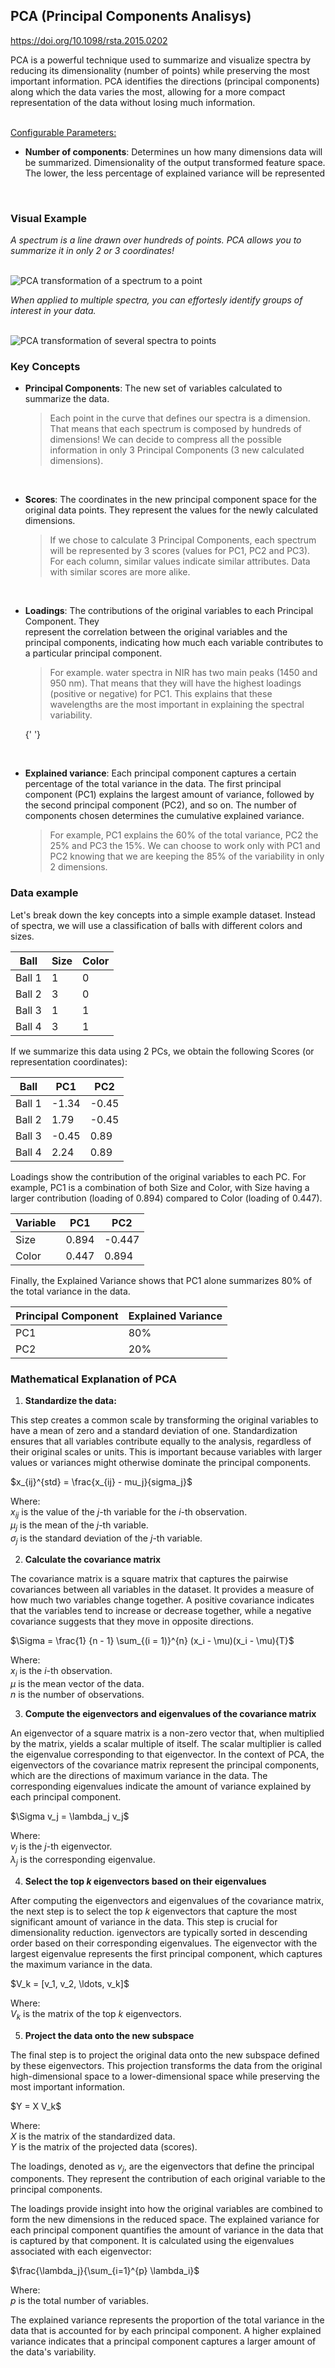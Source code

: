 
## PCA (Principal Components Analisys)

https://doi.org/10.1098/rsta.2015.0202

PCA is a powerful technique used to summarize and visualize spectra by reducing its dimensionality (number of points) while
preserving the most important information. PCA identifies the directions (principal components) along which the data varies
the most, allowing for a more compact representation of the data without losing much information.

<br />
<u>Configurable Parameters:</u>

- **Number of components**: Determines un how many dimensions data will be summarized. Dimensionality of the output
  transformed feature space. The lower, the less percentage of explained variance will be represented

<br />

### Visual Example

_A spectrum is a line drawn over hundreds of points. PCA allows you to summarize
it in only 2 or 3 coordinates!_

<br />
<Image
  src={`${imagePath}1_spectra_pca.png`}
  alt='PCA transformation of a spectrum to a point'
  width={1080}
  height={373}
/>
<br />

_When applied to multiple spectra, you can effortesly identify groups of interest in your data._

<br />
<Image
  src={`${imagePath}multi_spectra_pca.png`}
  alt='PCA transformation of several spectra to points'
  width={1080}
  height={373}
/>

### Key Concepts

- **Principal Components**: The new set of variables calculated to summarize the data.

  > Each point in the curve that defines our spectra is a dimension. That means that
  > each spectrum is composed by hundreds of dimensions! We can decide to compress all
  > the possible information in only 3 Principal Components (3 new calculated dimensions).

  <br />

- **Scores**: The coordinates in the new principal component space for the original data points. They represent
  the values for the newly calculated dimensions.

  > If we chose to calculate 3 Principal Components, each spectrum will be represented by 3 scores
  > (values for PC1, PC2 and PC3). For each column, similar values indicate similar
  > attributes. Data with similar scores are more alike.

  <br />

- **Loadings**: The contributions of the original variables to each Principal Component. They  
  represent the correlation between the original variables and the principal components,
  indicating how much each variable contributes to a particular principal component.

  > For example. water spectra in NIR has two main peaks (1450 and 950 nm). That means that they will have the highest loadings
  > (positive or negative) for PC1. This explains that these wavelengths are the most important in explaining the spectral
  > variability.

  {' '}

  <br />

- **Explained variance**: Each principal component captures a certain percentage of the total variance in the data. The first
  principal component (PC1) explains the largest amount of variance, followed by the second principal component (PC2), and so on.
  The number of components chosen determines the cumulative explained variance.

  > For example, PC1 explains the 60% of the total variance, PC2 the 25% and PC3 the 15%. We can choose to work only with PC1 and
  > PC2 knowing that we are keeping the 85% of the variability in only 2 dimensions.

### Data example

Let's break down the key concepts into a simple example dataset. Instead of spectra, we will use a classification of balls with different colors and sizes.

| Ball   | Size | Color |
| ------ | ---- | ----- |
| Ball 1 | 1    | 0     |
| Ball 2 | 3    | 0     |
| Ball 3 | 1    | 1     |
| Ball 4 | 3    | 1     |

If we summarize this data using 2 PCs, we obtain the following Scores (or representation coordinates):

| Ball   | PC1   | PC2   |
| ------ | ----- | ----- |
| Ball 1 | -1.34 | -0.45 |
| Ball 2 | 1.79  | -0.45 |
| Ball 3 | -0.45 | 0.89  |
| Ball 4 | 2.24  | 0.89  |

Loadings show the contribution of the original variables to each PC. For example, PC1 is a combination of both Size and Color,
with Size having a larger contribution (loading of 0.894) compared to Color (loading of 0.447).

| Variable | PC1   | PC2    |
| -------- | ----- | ------ |
| Size     | 0.894 | -0.447 |
| Color    | 0.447 | 0.894  |

Finally, the Explained Variance shows that PC1 alone summarizes 80% of the total variance in the data.

| Principal Component | Explained Variance |
| ------------------- | ------------------ |
| PC1                 | 80%                |
| PC2                 | 20%                |

### Mathematical Explanation of PCA

1. **Standardize the data:**

This step creates a common scale by transforming the original variables to have a mean
of zero and a standard deviation of one. Standardization ensures that all variables
contribute equally to the analysis, regardless of their original scales or units.
This is important because variables with larger values or variances might otherwise
dominate the principal components.

<p className='formula'>$x_{ij}^{std} = \frac{x_{ij} - mu_j}{sigma_j}$</p>

Where:<br />
$x_{ij}$ is the value of the $j$-th variable for the $i$-th observation.<br />
$\mu_j$ is the mean of the $j$-th variable.<br />
$\sigma_j$ is the standard deviation of the $j$-th variable.<br />

2. **Calculate the covariance matrix**

The covariance matrix is a square matrix that captures the pairwise covariances between all
variables in the dataset. It provides a measure of how much two variables change together.
A positive covariance indicates that the variables tend to increase or decrease together,
while a negative covariance suggests that they move in opposite directions.

<p className='formula'>
  $\Sigma = \frac{1} {n - 1} \sum_{(i = 1)}^{n} (x_i - \mu)(x_i - \mu){T}$
</p>

Where:<br />
$x_i$ is the $i$-th observation. <br />
$\mu$ is the mean vector of the data. <br />
$n$ is the number of observations.<br />

3. **Compute the eigenvectors and eigenvalues of the covariance matrix**

An eigenvector of a square matrix is a non-zero vector that, when multiplied by the matrix,
yields a scalar multiple of itself. The scalar multiplier is called the eigenvalue corresponding
to that eigenvector. In the context of PCA, the eigenvectors of the covariance matrix represent
the principal components, which are the directions of maximum variance in the data. The
corresponding eigenvalues indicate the amount of variance explained by each principal component.

<p className='formula'>$\Sigma v_j = \lambda_j v_j$</p>

Where:<br />
$v_j$ is the $j$-th eigenvector.<br />
$\lambda_j$ is the corresponding eigenvalue.<br />

4. **Select the top $k$ eigenvectors based on their eigenvalues**

After computing the eigenvectors and eigenvalues of the covariance matrix, the next step is
to select the top $k$ eigenvectors that capture the most significant amount of variance in
the data. This step is crucial for dimensionality reduction. igenvectors are typically sorted
in descending order based on their corresponding eigenvalues. The eigenvector with the largest
eigenvalue represents the first principal component, which captures the maximum variance in
the data.

<p className='formula'>$V_k = [v_1, v_2, \ldots, v_k]$</p>

Where:<br />
$V_k$ is the matrix of the top $k$ eigenvectors.<br />

5. **Project the data onto the new subspace**

The final step is to project the original data onto the new subspace defined by these
eigenvectors. This projection transforms the data from the original high-dimensional
space to a lower-dimensional space while preserving the most important information.

<p className='formula'>$Y = X V_k$</p>

Where:<br />
$X$ is the matrix of the standardized data.<br />
$Y$ is the matrix of the projected data (scores).<br />

The loadings, denoted as $v_j$, are the eigenvectors that define the principal components.
They represent the contribution of each original variable to the principal components.

The loadings provide insight into how the original variables are combined to form the new
dimensions in the reduced space. The explained variance for each principal component quantifies
the amount of variance in the data that is captured by that component. It is calculated using
the eigenvalues associated with each eigenvector:

<p className='formula'>$\frac{\lambda_j}{\sum_{i=1}^{p} \lambda_i}$</p>

Where:<br />
$p$ is the total number of variables.<br />

The explained variance represents the proportion of the total variance in the data that is
accounted for by each principal component. A higher explained variance indicates that a
principal component captures a larger amount of the data's variability.
